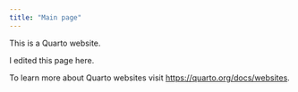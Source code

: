 ```yaml
---
title: "Main page"
---
```


This is a Quarto website.

I edited this page here.

To learn more about Quarto websites visit <https://quarto.org/docs/websites>.
